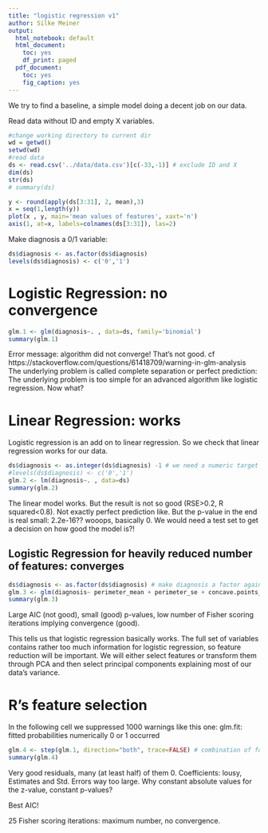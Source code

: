 ```yaml
---
title: "logistic regression v1"
author: Silke Meiner
output:
  html_notebook: default
  html_document:
    toc: yes
    df_print: paged
  pdf_document:
    toc: yes
    fig_caption: yes
---
```

We try to find a baseline, a simple model doing a decent job on our data.

Read data without ID and empty X variables.
```r
#change working directory to current dir
wd = getwd()
setwd(wd)
#read data
ds <- read.csv('../data/data.csv')[c(-33,-1)] # exclude ID and X
dim(ds)
str(ds)
# summary(ds)
```
```r
y <- round(apply(ds[3:31], 2, mean),3)
x = seq(1,length(y))
plot(x , y, main='mean values of features', xaxt='n')
axis(1, at=x, labels=colnames(ds[3:31]), las=2)
```
Make diagnosis a 0/1 variable:
```r
ds$diagnosis <- as.factor(ds$diagnosis)
levels(ds$diagnosis) <- c('0','1')
```

# Logistic Regression: no convergence
```r
glm.1 <- glm(diagnosis~. , data=ds, family='binomial')
summary(glm.1)
```

Error message: algorithm did not converge! That's not good.
cf https://stackoverflow.com/questions/61418709/warning-in-glm-analysis
The underlying problem is called complete separation or perfect prediction: The underlying problem is too simple for an advanced algorithm like logistic regression. Now what?

# Linear Regression: works

Logistic regression is an add on to linear regression. So we check that linear regression works for our data.

```r
ds$diagnosis <- as.integer(ds$diagnosis) -1 # we need a numeric target variable
#levels(ds$diagnosis) <- c('0','1')
glm.2 <- lm(diagnosis~. , data=ds)
summary(glm.2)
```

The linear model works. But the result is not so good (RSE>0.2, R squared<0.8). Not exactly perfect prediction like. But the p-value in the end is real small: 2.2e-16?? wooops, basically 0.
We would need a test set to get a decision on how good the model is?!

## Logistic Regression for heavily reduced number of features: converges

```r
ds$diagnosis <- as.factor(ds$diagnosis) # make diagnosis a factor again
glm.3 <- glm(diagnosis~ perimeter_mean + perimeter_se + concave.points_mean , data=ds, family='binomial')
summary(glm.3)
```
Large AIC (not good), small (good) p-values, low number of Fisher scoring iterations implying convergence (good).

This tells us that logistic regression basically works. The full set of variables contains rather too much information for logistic regression, so feature reduction will be important. We will either select features or transform them through PCA and then select principal components explaining most of our data's variance.

# R's feature selection

In the following cell we suppressed 1000 warnings like this one: glm.fit: fitted probabilities numerically 0 or 1 occurred

```r
glm.4 <- step(glm.1, direction="both", trace=FALSE) # combination of forward selection and backwards elimination
summary(glm.4)
```
Very good residuals, many (at least half) of them 0.
Coefficients: lousy, Estimates and Std. Errors way too large.
Why constant absolute values for the z-value, constant p-values?

Best AIC!

25 Fisher scoring iterations: maximum number, no convergence.
